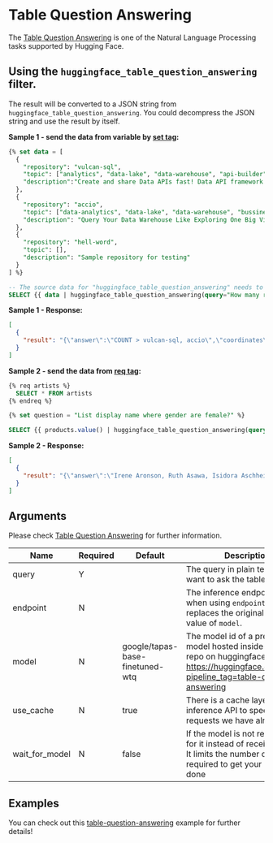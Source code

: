# Table Question Answering

The [Table Question Answering](https://huggingface.co/docs/api-inference/detailed_parameters#table-question-answering-task) is one of the Natural Language Processing tasks supported by Hugging Face.

## Using the `huggingface_table_question_answering` filter.

The result will be converted to a JSON string from `huggingface_table_question_answering`. You could decompress the JSON string and use the result by itself.

**Sample 1 - send the data from variable by [set tag](../../develop/advanced#set-variables):**

```sql
{% set data = [
  {
    "repository": "vulcan-sql",
    "topic": ["analytics", "data-lake", "data-warehouse", "api-builder"],
    "description":"Create and share Data APIs fast! Data API framework for DuckDB, ClickHouse, Snowflake, BigQuery, PostgreSQL"
  },
  {
    "repository": "accio",
    "topic": ["data-analytics", "data-lake", "data-warehouse", "bussiness-intelligence"],
    "description": "Query Your Data Warehouse Like Exploring One Big View."
  },
  {
    "repository": "hell-word",
    "topic": [],
    "description": "Sample repository for testing"
  }
] %}

-- The source data for "huggingface_table_question_answering" needs to be an array of objects.
SELECT {{ data | huggingface_table_question_answering(query="How many repositories related to data-lake topic?") }}
```

**Sample 1 - Response:**

```json
[
  {
    "result": "{\"answer\":\"COUNT > vulcan-sql, accio\",\"coordinates\":[[0,0],[1,0]],\"cells\":[\"vulcan-sql\",\"accio\"],\"aggregator\":\"COUNT\"}"
  }
]
```

**Sample 2 - send the data from [req tag](../../develop/predefined-queries):**

```sql
{% req artists %}
  SELECT * FROM artists
{% endreq %}

{% set question = "List display name where gender are female?" %}

SELECT {{ products.value() | huggingface_table_question_answering(query=question, model="microsoft/tapex-base-finetuned-wtq", wait_for_model=true, use_cache=true) }}
```

**Sample 2 - Response:**

```json
[
  {
    "result": "{\"answer\":\"Irene Aronson, Ruth Asawa, Isidora Aschheim, Geneviève Asse, Dana Atchley, Aino Aalto, Berenice Abbott\",\"coordinates\":[[8,1],[16,1],[17,1],[23,1],[25,1],[29,1],[35,1]],\"cells\":[\"Irene Aronson\",\"Ruth Asawa\",\"Isidora Aschheim\",\"Geneviève Asse\",\"Dana Atchley\",\"Aino Aalto\",\"Berenice Abbott\"],\"aggregator\":\"NONE\"}"
  }
]
```

## Arguments

Please check [Table Question Answering](https://huggingface.co/docs/api-inference/detailed_parameters#table-question-answering-task) for further information.

| Name           | Required | Default                         | Description                                                                                                                                                |
|----------------|----------|---------------------------------|------------------------------------------------------------------------------------------------------------------------------------------------------------|
| query          | Y        |                                 | The query in plain text that you want to ask the table.                                                                                                    |
| endpoint       | N        |                                 | The inference endpoint URL, when using `endpoint`, it replaces the original default value of `model`.                                                      |
| model          | N        | google/tapas-base-finetuned-wtq | The model id of a pre-trained model hosted inside a model repo on huggingface.co. See: https://huggingface.co/models?pipeline_tag=table-question-answering |
| use_cache      | N        | true                            | There is a cache layer on the inference API to speedup requests we have already seen                                                                       |
| wait_for_model | N        | false                           | If the model is not ready, wait for it instead of receiving 503. It limits the number of requests required to get your inference done                      |


## Examples

You can check out this [table-question-answering](https://github.com/Canner/vulcan-sql-examples/tree/main/huggingface/table-question-answering) example for further details!